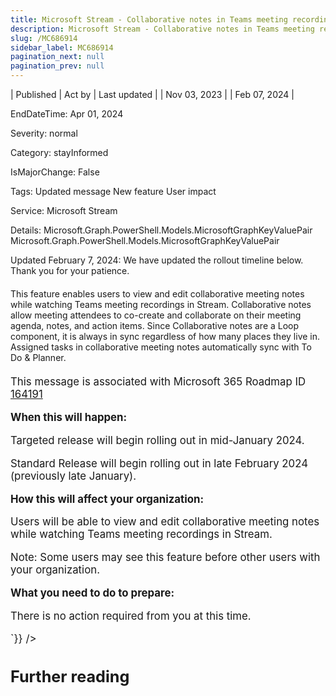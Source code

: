 ```yaml
---
title: Microsoft Stream - Collaborative notes in Teams meeting recordings
description: Microsoft Stream - Collaborative notes in Teams meeting recordings
slug: /MC686914
sidebar_label: MC686914
pagination_next: null
pagination_prev: null
---
```



| Published | Act by | Last updated |
| Nov 03, 2023 |  | Feb 07, 2024 |

EndDateTime: Apr 01, 2024

Severity: normal

Category: stayInformed

IsMajorChange: False

Tags: Updated message New feature User impact

Service: Microsoft Stream

Details: Microsoft.Graph.PowerShell.Models.MicrosoftGraphKeyValuePair Microsoft.Graph.PowerShell.Models.MicrosoftGraphKeyValuePair

<div dangerouslySetInnerHTML={{__html:`
<p style="font-size: larger;"><span style="font-size: 14px;">Updated February 7, 2024: We have updated the rollout timeline below. Thank you for your patience.</span></p><p style="font-size: larger;"><span style="font-size: 14px;">This feature enables users to view and edit collaborative meeting notes while watching Teams meeting recordings in Stream. Collaborative notes allow meeting attendees to co-create and collaborate on their meeting agenda, notes, and action items. Since Collaborative notes are a Loop component, it is always in sync regardless of how many places they live in. Assigned tasks in collaborative meeting notes automatically sync with To Do &amp; Planner.&nbsp;</span><br></p>
<p>This message is associated with Microsoft 365 Roadmap ID <a href="https://www.microsoft.com/microsoft-365/roadmap?filters=&amp;searchterms=164191" target="_blank">164191</a></p>
<p><b>When this will happen:</b></p>

<p>Targeted release will begin rolling out in mid-January 2024.</p><p>Standard Release will begin rolling out in late February 2024 (previously late January).</p><p><b>How this will affect your organization:</b></p>

<p>Users will be able to view and edit collaborative meeting notes while watching Teams meeting recordings in Stream. 
</p><p>Note: Some users may see this feature before other users with your organization.</p>
<p><b>What you need to do to prepare:</b></p>
<p>There is no action required from you at this time.</p>
`}} />

## Further reading
